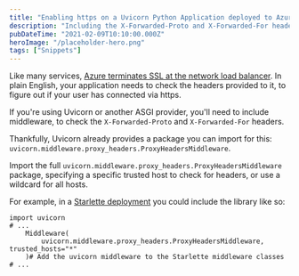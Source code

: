 ```yaml
---
title: "Enabling https on a Uvicorn Python Application deployed to Azure"
description: "Including the X-Forwarded-Proto and X-Forwarded-For headers in your Uvicorn application"
pubDateTime: "2021-02-09T10:10:00.000Z"
heroImage: "/placeholder-hero.png"
tags: ["Snippets"]
---
```


Like many services, [Azure terminates SSL at the network load balancer](https://docs.microsoft.com/en-us/azure/app-service/configure-language-python?WT.mc_id=AI-MVP-5004204#detect-https-session). In plain English, your application needs to check the headers provided to it, to figure out if your user has connected via https.

If you're using Uvicorn or another ASGI provider, you'll need to include middleware, to check the `X-Forwarded-Proto` and `X-Forwarded-For` headers.

Thankfully, Uvicorn already provides a package you can import for this: `uvicorn.middleware.proxy_headers.ProxyHeadersMiddleware`.

Import the full `uvicorn.middleware.proxy_headers.ProxyHeadersMiddleware` package, specifying a specific trusted host to check for headers, or use a wildcard for all hosts.

For example, in a [Starlette deployment](https://www.starlette.io/middleware/) you could include the library like so:

```
import uvicorn
# ...
    Middleware(
        uvicorn.middleware.proxy_headers.ProxyHeadersMiddleware, trusted_hosts="*"
    )# Add the uvicorn middleware to the Starlette middleware classes
# ...

```
